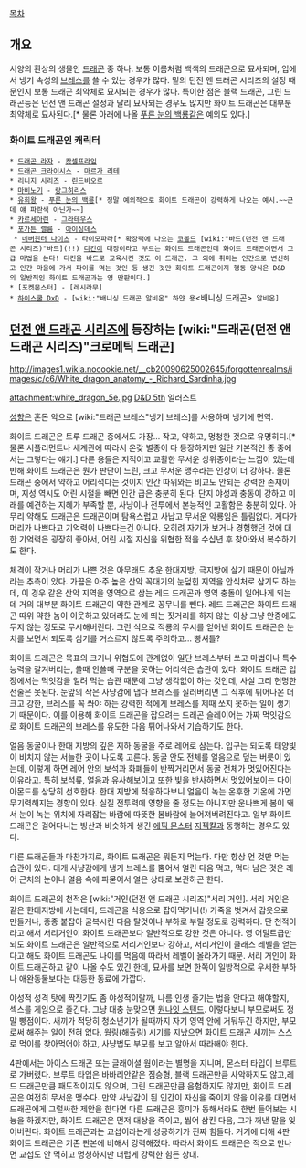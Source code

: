 [[목차]]


== 개요 ==
{{{+1 白龍 / White Dragon. }}} 서양의 환상의 생물인 [[드래곤]] 중 하나. 보통 이름처럼 백색의 드래곤으로 묘사되며, 입에서 냉기 속성의 [[브레스]]를 쓸 수 있는 경우가 많다. 밑의 던전 앤 드래곤 시리즈의 설정 때문인지 보통 드래곤 최약체로 묘사되는 경우가 많다. 특이한 점은 블랙 드래곤, 그린 드래곤등은 던전 앤 드래곤 설정과 달리 묘사되는 경우도 많지만 화이트 드래곤은 대부분 최약체로 묘사된다.[* 물론 아래에 나올 [[푸른 눈의 백룡]]같은 예외도 있다.]

=== 화이트 드래곤인 캐릭터 ===
 * [[드래곤 라자]] - [[캇셀프라임]]
 * [[드래곤 크라이시스]] - [[마르가 리테]]
 * [[리니지]] 시리즈 - [[린드비오르]]
 * [[마비노기]] - [[랑그히리스]]
 * [[유희왕]] - [[푸른 눈의 백룡]][* 정말 예외적으로 화이트 드래곤이 강력하게 나오는 예시.~~근데 얘 파란색 아닌가~~]
 * [[카르세아린]] - [[그라테우스]]
 * [[포가튼 렐름]] - [[아이싱데스]]
  * [[네버윈터 나이츠]] - 타이모파라[* 확장팩에 나오는 [[코볼드]] [wiki:"바드(던전 앤 드래곤 시리즈)"바드](!!) [[디킨]]이 대장이라고 부르는 화이트 드래곤인데 화이트 드래곤이면서 고급 마법을 쓴다! 디킨을 바드로 교육시킨 것도 이 드래곤. 그 외에 취미는 인간으로 변신하고 인간 마을에 가서 파이를 먹는 것인 등 생긴 것만 화이트 드래곤이지 행동 양식은 D&D의 일반적인 화이트 드래곤과는 영 딴판이다.]
 * [포켓몬스터] - [레시라무]
 * [[하이스쿨 DxD]] - [wiki:"배니싱 드래곤 알비온" 하얀 용<배니싱 드래곤> 알비온]

== [[던전 앤 드래곤 시리즈]]에 등장하는 [wiki:"드래곤(던전 앤 드래곤 시리즈)"크로메틱 드래곤] ==
http://images1.wikia.nocookie.net/__cb20090625002645/forgottenrealms/images/c/c6/White_dragon_anatomy_-_Richard_Sardinha.jpg

attachment:white_dragon_5e.jpg
[[D&D 5th]] 일러스트

[[성향]]은 혼돈 악으로 [wiki:"드래곤 브레스"냉기 브레스]를 사용하며 냉기에 면역.

화이트 드래곤은 트루 드래곤 중에서도 가장... 작고, 약하고, 멍청한 것으로 유명히디.[* 물론 서플리먼트나 세계관에 따라서 온갖 별종이 다 등장하지만 일단 기본적인 종 중에서는 그렇다는 얘기.] 다른 용들은 지적이고 교활한 무서운 상위종이라는 느낌이 있는데 반해 화이트 드래곤은 뭔가 판단이 느린, 크고 무서운 맹수라는 인상이 더 강하다. 물론 드래곤 중에서 약하고 어리석다는 것이지 인간 따위와는 비교도 안되는 강력한 존재이며, 지성 역시도 어린 시절을 빼면 인간 급은 충분히 된다. 단지 야성과 충동이 강하고 미래를 예견하는 지혜가 부족할 뿐, 사냥이나 전투에서 본능적인 교활함은 충분히 있다. 아무리 약해도 드래곤은 드래곤이며 탐욕스럽고 사납고 무서운 악룡임은 틀림없다. 게다가 머리가 나쁘다고 기억력이 나쁘다는건 아니다. 오히려 자기가 보거나 경험했던 것에 대한 기억력은 굉장히 좋아서, 어린 시절 자신을 위협한 적을 수십년 후 찾아와서 복수하기도 한다.

체격이 작거나 머리가 나쁜 것은 아무래도 추운 한대지방, 극지방에 살기 때문이 아닐까라는 추측이 있다. 가끔은 아주 높은 산악 꼭대기의 눈덮힌 지역을 안식처로 삼기도 하는데, 이 경우 같은 산악 지역을 영역으로 삼는 레드 드래곤과 영역 충돌이 일어나게 되는데 거의 대부분 화이트 드래곤이 약한 관계로 꽁무니를 뺀다. 레드 드래곤은 화이트 드래곤 따위 약한 놈이 이웃하고 있더라도 눈에 띄는 짓거리를 하지 않는 이상 그냥 안중에도 두지 않는 정도로 무시해버린다. 그런 식으로 적룡의 무시를 얻어낸 화이트 드래곤은 눈치를 보면서 되도록 심기를 거스르지 않도록 주의하고... 빵셔틀?

화이트 드래곤은 목표의 크기나 위협도에 관계없이 일단 브레스부터 쏘고 마법이나 특수능력을 갈겨버리는, 쏠때 안쏠때 구분을 못하는 어리석은 습관이 있다. 화이트 드래곤 입장에서는 먹잇감을 얼려 먹는 습관 때문에 그냥 생각없이 하는 것인데, 사실 그리 현명한 전술은 못된다. 눈앞의 작은 사냥감에 냅다 브레스를 질러버리면 그 직후에 튀어나온 더 크고 강한, 브레스를 꼭 쏴야 하는 강력한 적에게 브레스를 제때 쏘지 못하는 일이 생기기 때문이다. 이를 이용해 화이트 드래곤을 잡으려는 드래곤 슬레이어는 가짜 먹잇감으로 화이트 드래곤의 브레스를 유도한 다음 튀어나와서 기습하기도 한다.

얼음 동굴이나 한대 지방의 깊은 지하 동굴을 주로 레어로 삼는다. 입구는 되도록 태양빛이 비치지 않는 서늘한 곳이 나도록 고른다. 동굴 안도 전체를 얼음으로 덮는 버릇이 있는데, 이렇게 하면 레어 안의 보석과 화폐들이 반짝거리면서 동굴 전체가 멋있어진다는 이유라고. 특히 보석류, 얼음과 유사해보이고 또한 빛을 반사하면서 멋있어보이는 다이아몬드를 상당히 선호한다.
한대 지방에 적응하다보니 얼음이 녹는 온후한 기온에 가면 무기력해지는 경향이 있다. 실질 전투력에 영향을 줄 정도는 아니지만 운나쁘게 봄이 돼서 눈이 녹는 위치에 자리잡는 바람에 따뜻한 봄바람에 늘어져버려진다고.
일부 화이트 드래곤은 걸어다니는 빙산과 비슷하게 생긴 [[에픽 몬스터]] [[지젝칼]]과 동행하는 경우도 있다.

다른 드래곤들과 마찬가지로, 화이트 드래곤은 뭐든지 먹는다. 다만 항상 언 것만 먹는 습관이 있다. 대개 사냥감에게 냉기 브레스를 뿜어서 얼린 다음 먹고, 먹다 남은 것은 레어 근처의 눈이나 얼음 속에 파묻어서 얼은 상태로 보관하곤 한다.

화이트 드래곤의 천적은 [wiki:"거인(던전 앤 드래곤 시리즈)"서리 거인]. 서리 거인은 같은 한대지방에 사는데다, 드래곤을 식용으로 잡아먹거나(!) 가죽을 벗겨서 갑옷으로 만들거나, 종종 붙잡아 굴복시킨 다음 탈것이나 부하로 부릴 정도로 강력하다. 단 천적이라고 해서 서리거인이 화이트 드래곤보다 일반적으로 강한 것은 아니다. 영 어덜트급만 되도 화이트 드래곤은 일반적으로 서리거인보다 강하고, 서리거인이 클래스 레벨을 얻는다고 해도 화이트 드래곤도 나이를 먹음에 따라서 레벨이 올라가기 때문. 서리 거인이 화이트 드래곤하고 같이 나올 수도 있긴 한데, 묘사를 보면 한쪽이 일방적으로 우세한 부하나 애완동물보다는 대등한 동료에 가깝다. 

야성적 성격 탓에 짝짓기도 좀 야성적이랄까, 나름 인생 즐기는 법을 안다고 해야할지, 섹스를 게임으로 즐긴다. 그냥 대충 눈맞으면 [[원나잇 스탠드]]. 이렇다보니 부모로써도 정말 빵점이다. 새끼가 적당히 청소년기가 될때까지 자기 영역 안에 거둬두긴 하지만, 부모로써 해주는 일이 전혀 없다. 웜링(해츨링) 시기를 지났으면 화이트 드래곤 새끼는 스스로 먹이를 찾아먹어야 하고, 사냥법도 부모를 보고 알아서 따라해야 한다.

4판에서는 아이스 드래곤 또는 글래이셜 웜이라는 별명을 지니며, 몬스터 타입이 브루트로 가버렸다. 브루트 타입은 바바리안같은 짐승형, 블랙 드래곤만큼 사악하지도 않고,레드 드래곤만큼 패도적이지도 않으며, 그린 드래곤만큼 음험하지도 않지만, 화이트 드래곤은 여전히 무서운 맹수다. 만약 사냥감이 된 인간이 자신을 죽이지 않을 이유를 대면서 드래곤에게 그럴싸한 제안을 한다면 다른 드래곤은 흥미가 동해서라도 한번 들어보는 시늉을 하겠지만, 화이트 드래곤은 먼저 대상을 죽이고, 씹어 삼킨 다음, 그가 꺼낸 말을 잊어버린다. 화이트 드래곤과는 교섭이라는게 성공하기가 진짜 힘들다. 거기에 더해 4판 화이트 드래곤은 기존 판본에 비해서 강력해졌다. 따라서 화이트 드래곤은 적으로 만나면 교섭도 안 먹히고 멍청하지만 더럽게 강력한 힘든 상대.

